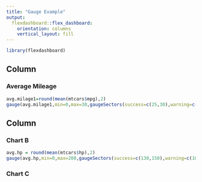 ---
title: "Gauge Example"
output: 
  flexdashboard::flex_dashboard:
    orientation: columns
    vertical_layout: fill
---

```{r setup, include=FALSE}
library(flexdashboard)
```

Column {data-width=650}
-----------------------------------------------------------------------

### Average Mileage

```{r}
avg.milage1=round(mean(mtcars$mpg),2)
gauge(avg.milage1,min=0,max=30,gaugeSectors(success=c(25,30),warning=c(20,24),danger=c(0,19)))
```

Column {data-width=350}
-----------------------------------------------------------------------

### Chart B

```{r}
avg.hp = round(mean(mtcars$hp),2)
gauge(avg.hp,min=0,max=200,gaugeSectors(success=c(130,150),warning=c(100,129),danger=c(0,99)))
```

### Chart C

```{r}

```

